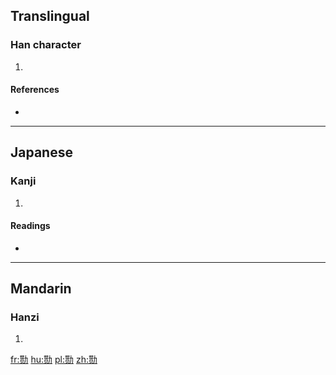 {{also|勩}}
==Translingual==

===Han character===
{{Han char|rn=19|rad=力|as=09|sn=11|four=|canj=POKS|ids=⿰⿱世贝力}}

# {{defn|Han|sort=力09}}

====References====
* {{Han ref|kx=0148.241|hdz=10374.020|uh=52DA|ud=21210}}

----

==Japanese==

===Kanji===
{{ja-kanji|grade=|rs=力09}}

# {{defn|lang=ja|sort=力09}}

====Readings====
* {{ja-readings|on=[[えい]] (ei), [[い]] (i), [[し]] (shi)|kun=[[いたつき]] (itatsuki), [[つかれ]] (tsukare), [[つかれる]] (tsukareru)}}

----

==Mandarin==

===Hanzi===
{{cmn-hanzi|tra=勩|pin=[[yì]] ([[yi4]])|wg=i<sup>4</sup>}}

# {{defn|lang=cmn|sort=力09}}

[[fr:勚]]
[[hu:勚]]
[[pl:勚]]
[[zh:勚]]